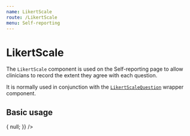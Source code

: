 ```yaml
---
name: LikertScale
route: /LikertScale
menu: Self-reporting
---
```



# LikertScale

The `LikertScale` component is used on the Self-reporting page to allow clinicians to record the extent they agree with each question.

<Props of={LikertScale} />

It is normally used in conjunction with the [`LikertScaleQuestion`](/LikertScaleQuestion) wrapper component.

## Basic usage

<Playground>
  <LikertScale
    onChange={value => {
      null;
    }}
  />
</Playground>
